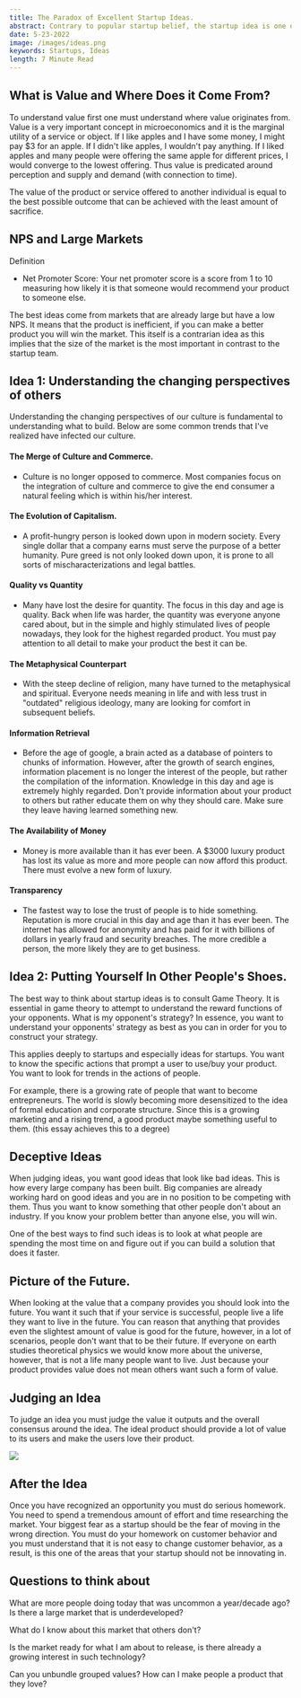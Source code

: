 ```yaml
---
title: The Paradox of Excellent Startup Ideas.
abstract: Contrary to popular startup belief, the startup idea is one of the most important aspects of the startup. The biggest risk startups face is not product, distribution, community, etc. The biggest risk is moving in the wrong direction. Your sole focus as a startup founder should be providing VALUE to your users. In this essay, I discuss what it means to provide values for your users, and I propose a scale in which you can judge the worth of a startup idea.
date: 5-23-2022
image: /images/ideas.png
keywords: Startups, Ideas
length: 7 Minute Read
---
```


## What is Value and Where Does it Come From?

To understand value first one must understand where value originates from. Value is a very important concept in microeconomics and it is the marginal utility of a service or object. If I like apples and I have some money, I might pay $3 for an apple. If I didn't like apples, I wouldn't pay anything. If I liked apples and many people were offering the same apple for different prices, I would converge to the lowest offering. Thus value is predicated around perception and supply and demand (with connection to time).

The value of the product or service offered to another individual is equal to the best possible outcome that can be achieved with the least amount of sacrifice.

## NPS and Large Markets

Definition

- Net Promoter Score: Your net promoter score is a score from 1 to 10 measuring how likely it is that someone would recommend your product to someone else.

The best ideas come from markets that are already large but have a low NPS. It means that the product is inefficient, if you can make a better product you will win the market. This itself is a contrarian idea as this implies that the size of the market is the most important in contrast to the startup team.

## Idea 1: Understanding the changing perspectives of others

Understanding the changing perspectives of our culture is fundamental to understanding what to build. Below are some common trends that I've realized have infected our culture.

#### The Merge of Culture and Commerce.

- Culture is no longer opposed to commerce. Most companies focus on the integration of culture and commerce to give the end consumer a natural feeling which is within his/her interest.

#### The Evolution of Capitalism.

- A profit-hungry person is looked down upon in modern society. Every single dollar that a company earns must serve the purpose of a better humanity. Pure greed is not only looked down upon, it is prone to all sorts of mischaracterizations and legal battles.

#### Quality vs Quantity

- Many have lost the desire for quantity. The focus in this day and age is quality. Back when life was harder, the quantity was everyone anyone cared about, but in the simple and highly stimulated lives of people nowadays, they look for the highest regarded product. You must pay attention to all detail to make your product the best it can be.

#### The Metaphysical Counterpart

- With the steep decline of religion, many have turned to the metaphysical and spiritual. Everyone needs meaning in life and with less trust in "outdated" religious ideology, many are looking for comfort in subsequent beliefs.

#### Information Retrieval

- Before the age of google, a brain acted as a database of pointers to chunks of information. However, after the growth of search engines, information placement is no longer the interest of the people, but rather the compilation of the information. Knowledge in this day and age is extremely highly regarded. Don't provide information about your product to others but rather educate them on why they should care. Make sure they leave having learned something new.

#### The Availability of Money

- Money is more available than it has ever been. A $3000 luxury product has lost its value as more and more people can now afford this product. There must evolve a new form of luxury.

#### Transparency

- The fastest way to lose the trust of people is to hide something. Reputation is more crucial in this day and age than it has ever been. The internet has allowed for anonymity and has paid for it with billions of dollars in yearly fraud and security breaches. The more credible a person, the more likely they are to get business.

## Idea 2: Putting Yourself In Other People's Shoes.

The best way to think about startup ideas is to consult Game Theory. It is essential in game theory to attempt to understand the reward functions of your opponents. What is my opponent's strategy? In essence, you want to understand your opponents' strategy as best as you can in order for you to construct your strategy.

This applies deeply to startups and especially ideas for startups. You want to know the specific actions that prompt a user to use/buy your product. You want to look for trends in the actions of people.

For example, there is a growing rate of people that want to become entrepreneurs. The world is slowly becoming more desensitized to the idea of formal education and corporate structure. Since this is a growing marketing and a rising trend, a good product maybe something useful to them. (this essay achieves this to a degree)

## Deceptive Ideas

When judging ideas, you want good ideas that look like bad ideas. This is how every large company has been built. Big companies are already working hard on good ideas and you are in no position to be competing with them. Thus you want to know something that other people don't about an industry. If you know your problem better than anyone else, you will win.

One of the best ways to find such ideas is to look at what people are spending the most time on and figure out if you can build a solution that does it faster.

## Picture of the Future.

When looking at the value that a company provides you should look into the future. You want it such that if your service is successful, people live a life they want to live in the future. You can reason that anything that provides even the slightest amount of value is good for the future, however, in a lot of scenarios, people don't want that to be their future. If everyone on earth studies theoretical physics we would know more about the universe, however, that is not a life many people want to live. Just because your product provides value does not mean others want such a form of value.

## Judging an Idea

To judge an idea you must judge the value it outputs and the overall consensus around the idea. The ideal product should provide a lot of value to its users and make the users love their product.

<img src="/images/product-market-fit.png" className="w-auto" />

## After the Idea

Once you have recognized an opportunity you must do serious homework. You need to spend a tremendous amount of effort and time researching the market. Your biggest fear as a startup should be the fear of moving in the wrong direction. You must do your homework on customer behavior and you must understand that it is not easy to change customer behavior, as a result, is this one of the areas that your startup should not be innovating in.

## Questions to think about

What are more people doing today that was uncommon a year/decade ago? Is there a large market that is underdeveloped?

What do I know about this market that others don't?

Is the market ready for what I am about to release, is there already a growing interest in such technology?

Can you unbundle grouped values? How can I make people a product that they love?

